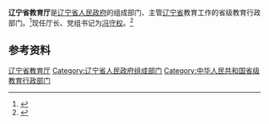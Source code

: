 {{Infobox PRCG
|机构名称 = 辽宁省教育厅
|标志1    = Red star.svg
|标志1说明 =
|职位1    = 厅长
|人员1    = [[冯守权|冯守权]]
|职位2    = 副厅长
|人员2    =
|人数2    =
|成立时间 =
|业务上级 = [[中华人民共和国教育部|中华人民共和国教育部]]
|组织上级 = [[辽宁省人民政府|辽宁省人民政府]]
|机构类型 = 省级人民政府组成部门
|中共上级 = [[中国共产党辽宁省委员会|中国共产党辽宁省委员会]]
|中共本级 = 中国共产党辽宁省教育局委员会
|行政级别 = 正地厅级
|前身     =
|地址1    = [[辽宁省|辽宁省]]
|邮编1    =
|官网     = http://jyt.ln.gov.cn/
|电话1    =
|电话2    =
|传真1    =
|image1   =
|caption1 = 辽宁省教育厅
}}

'''辽宁省教育厅'''是[[辽宁省人民政府|辽宁省人民政府]]的组成部门、主管[[辽宁省|辽宁省]]教育工作的省级教育行政部门。<ref>{{Cite web|title=中华人民共和国教育法|url=http://www.moe.gov.cn/s78/A02/zfs__left/s5911/moe_619/201512/t20151228_226193.html|accessdate=2020-08-18|work=中华人民共和国教育部}}</ref>现任厅长、党组书记为[[冯守权|冯守权]]。<ref>{{Cite web|title=冯守权任辽宁省教育厅厅长 唐国华不再担任(图 简历)|url=http://district.ce.cn/newarea/sddy/201907/31/t20190731_32768675.shtml|accessdate=2021-02-18|work=中国经济网}}</ref>

== 参考资料 ==
{{reflist}}

{{辽宁高等院校}}
{{辽宁省示范性普通高级中学}}

[[Category:辽宁省教育厅|]]
[[Category:辽宁省人民政府组成部门|Category:辽宁省人民政府组成部门]]
[[Category:中华人民共和国省级教育行政部门|Category:中华人民共和国省级教育行政部门]]

{{liaoning-stub}}